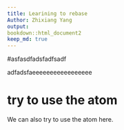 ```yaml
---
title: Learining to rebase 
Author: Zhixiang Yang
output:
bookdown::html_document2
keep_md: true
---
```




#asfasdfadsfadfsadf






adfadsfaeeeeeeeeeeeeeeeee





# try to use the atom





 We can also try to use the atom here. 